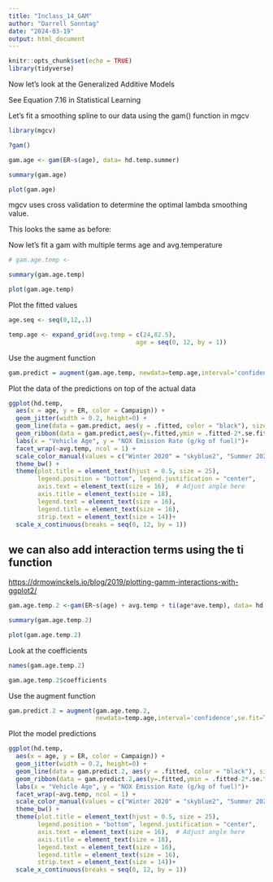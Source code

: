 ```yaml
---
title: "Inclass_14_GAM"
author: "Darrell Sonntag"
date: "2024-03-19"
output: html_document
---
```


```r
knitr::opts_chunk$set(echo = TRUE)
library(tidyverse)

```

Now let's look at the Generalized Additive Models

See Equation 7.16 in Statistical Learning

Let's fit a smoothing spline to our data using the gam() function in mgcv

```r
library(mgcv)

?gam()

gam.age <- gam(ER~s(age), data= hd.temp.summer)

summary(gam.age)

plot(gam.age)

```

mgcv uses cross validation to determine the optimal lambda smoothing value. 


This looks the same as before:

Now let's fit a gam with multiple terms age and avg.temperature

```r

# gam.age.temp <- 

summary(gam.age.temp)

plot(gam.age.temp)

```
Plot the fitted values 

```r
age.seq <- seq(0,12,.1)

temp.age <- expand_grid(avg.temp = c(24,82.5),
                                   age = seq(0, 12, by = 1))

```

Use the augment function

```r

gam.predict = augment(gam.age.temp, newdata=temp.age,interval='confidence',se.fit=TRUE) 

```

Plot the data of the predictions on top of the actual data

```r
ggplot(hd.temp,
  aes(x = age, y = ER, color = Campaign)) +
  geom_jitter(width = 0.2, height=0) +
  geom_line(data = gam.predict, aes(y = .fitted, color = "black"), size = 1.2) +
  geom_ribbon(data = gam.predict,aes(y=.fitted,ymin = .fitted-2*.se.fit,ymax = .fitted+2*.se.fit),alpha=0.3,color='grey') +
  labs(x = "Vehicle Age", y = "NOX Emission Rate (g/kg of fuel)")+
  facet_wrap(~avg.temp, ncol = 1) +
  scale_color_manual(values = c("Winter 2020" = "skyblue2", "Summer 2023" = "orange2"))+  
  theme_bw() +
  theme(plot.title = element_text(hjust = 0.5, size = 25),
        legend.position = "bottom", legend.justification = "center",
        axis.text = element_text(size = 16),  # Adjust angle here
        axis.title = element_text(size = 18),
        legend.text = element_text(size = 16),
        legend.title = element_text(size = 16),
        strip.text = element_text(size = 14))+
  scale_x_continuous(breaks = seq(0, 12, by = 1))

```


## we can also add interaction terms using the ti function

<https://drmowinckels.io/blog/2019/plotting-gamm-interactions-with-ggplot2/>

```r

gam.age.temp.2 <-gam(ER~s(age) + avg.temp + ti(age*ave.temp), data= hd.temp)

summary(gam.age.temp.2)

plot(gam.age.temp.2)

```
Look at the coefficients

```r
names(gam.age.temp.2)

gam.age.temp.2$coefficients
```
Use the augment function

```r

gam.predict.2 = augment(gam.age.temp.2,
                        newdata=temp.age,interval='confidence',se.fit=TRUE) 

```

Plot the model predictions

```r
ggplot(hd.temp,
  aes(x = age, y = ER, color = Campaign)) +
  geom_jitter(width = 0.2, height=0) +
  geom_line(data = gam.predict.2, aes(y = .fitted, color = "black"), size = 1.2) +
  geom_ribbon(data = gam.predict.2,aes(y=.fitted,ymin = .fitted-2*.se.fit,ymax = .fitted+2*.se.fit),alpha=0.3,color='grey') +
  labs(x = "Vehicle Age", y = "NOX Emission Rate (g/kg of fuel)")+
  facet_wrap(~avg.temp, ncol = 1) +
  scale_color_manual(values = c("Winter 2020" = "skyblue2", "Summer 2023" = "orange2"))+  
  theme_bw() +
  theme(plot.title = element_text(hjust = 0.5, size = 25),
        legend.position = "bottom", legend.justification = "center",
        axis.text = element_text(size = 16),  # Adjust angle here
        axis.title = element_text(size = 18),
        legend.text = element_text(size = 16),
        legend.title = element_text(size = 16),
        strip.text = element_text(size = 14))+
  scale_x_continuous(breaks = seq(0, 12, by = 1))

```



